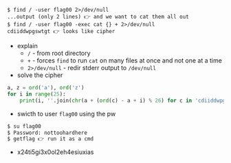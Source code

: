 ```
$ find / -user flag00 2>/dev/null
...output (only 2 lines) 👉 and we want to cat them all out
$ find / -user flag00 -exec cat {} + 2>/dev/null
cdiiddwpgswtgt 👉 looks like cipher
```
- explain
    - `/` - from root directory
    - `+` - forces `find` to run `cat` on many files at once and not one at a time
    - `2>/dev/null` - redir stderr output to `/dev/null`
- solve the cipher
```py
a, z = ord('a'), ord('z')
for i in range(25):
    print(i, ''.join(chr(a + (ord(c) - a + i) % 26) for c in 'cdiiddwpgswtgt'))
```
- swicth to user `flag00` using the pw
```sh
$ su flag00
$ Password: nottoohardhere
$ getflag 👉 run it as a cmd
```
- x24ti5gi3x0ol2eh4esiuxias
